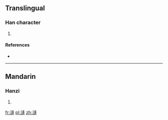 ==Translingual==

===Han character===
{{Han char|rn=85|rad=水|as=11|sn=14|four=|canj=EYHJ}}

# {{defn|Han|sort=水11}}

====References====
* {{Han ref|kx=0646.280|dkj=18162|hdz=31727.030|uh=6F28|ud=28456}}

----

==Mandarin==

===Hanzi===
{{cmn-hanzi|pin=[[féng]] ([[feng2]]), [[xuàn]] ([[xuan4]])|wg=feng<sup>2</sup>, hsüan<sup>4</sup>}}

# {{defn|lang=cmn|sort=水11}}

[[fr:漨]]
[[pl:漨]]
[[zh:漨]]